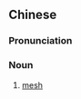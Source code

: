 {{also|网孔}}
==Chinese==
{{zh-forms|s=网孔}}

===Pronunciation===
{{zh-pron
|m=wǎngkǒng
|c=mong5 hung2
|mn=bāng-khang
|cat=n
}}

===Noun===
{{zh-noun}}

# [[mesh]]